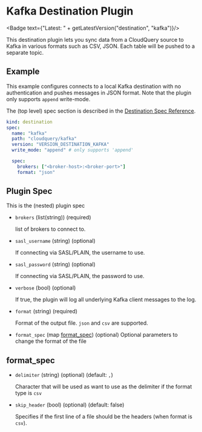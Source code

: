 # Kafka Destination Plugin


<Badge text={"Latest: " + getLatestVersion("destination", "kafka")}/>

This destination plugin lets you sync data from a CloudQuery source to Kafka in various formats such as CSV, JSON. Each table will be pushed to a separate topic.

## Example

This example configures connects to a local Kafka destination with no authentication and pushes messages in JSON format. Note that the plugin only supports `append` write-mode.

The (top level) spec section is described in the [Destination Spec Reference](/docs/reference/destination-spec).

```yaml copy
kind: destination
spec:
  name: "kafka"
  path: "cloudquery/kafka"
  version: "VERSION_DESTINATION_KAFKA"
  write_mode: "append" # only supports 'append'

  spec:
    brokers: ["<broker-host>:<broker-port>"]
    format: "json"
```

## Plugin Spec

This is the (nested) plugin spec

- `brokers` (list(string)) (required)

  list of brokers to connect to.

- `sasl_username` (string) (optional)

  If connecting via SASL/PLAIN, the username to use.

- `sasl_password` (string) (optional)
  
  If connecting via SASL/PLAIN, the password to use.

- `verbose` (bool) (optional)

  If true, the plugin will log all underlying Kafka client messages to the log.

- `format` (string) (required)

  Format of the output file. `json` and `csv` are supported.

- `format_spec` (map [format_spec](#format_spec)) (optional)
  Optional parameters to change the format of the file

## format_spec

- `delimiter` (string) (optional) (default: `,`)

  Character that will be used as want to use as the delimiter if the format type is `csv`

- `skip_header` (bool) (optional) (default: false)

  Specifies if the first line of a file should be the headers (when format is `csv`).
